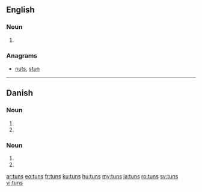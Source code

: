 ==English==

===Noun===
{{head|en}}

# {{plural of|tun}}

===Anagrams===
* [[nuts#English|nuts]], [[stun#English|stun]]

----

==Danish==

===Noun===
{{head|da|noun form|g=n}}

# {{form of|genitive singular indefinite|tun|lang=da}}
# {{form of|genitive plural indefinite|tun|lang=da}}

===Noun===
{{head|da|noun form|g=c}}

# {{form of|genitive singular indefinite|tun|lang=da}}
# {{form of|genitive plural indefinite|tun|lang=da}}

[[ar:tuns]]
[[eo:tuns]]
[[fr:tuns]]
[[ku:tuns]]
[[hu:tuns]]
[[my:tuns]]
[[ja:tuns]]
[[ro:tuns]]
[[sv:tuns]]
[[vi:tuns]]